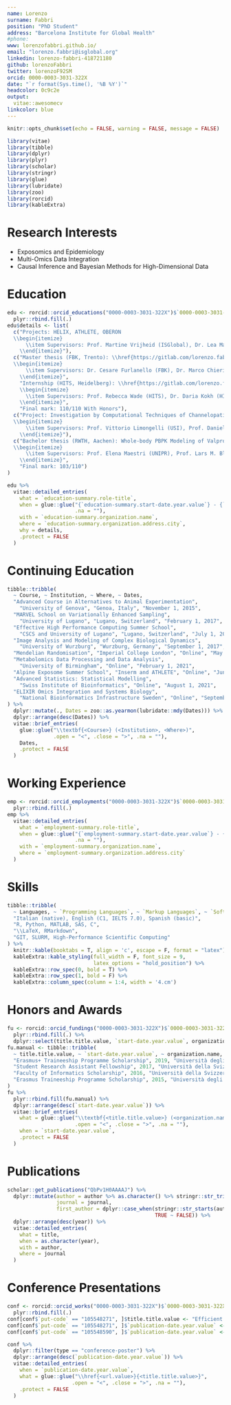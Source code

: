 ```yaml
---
name: Lorenzo
surname: Fabbri
position: "PhD Student"
address: "Barcelona Institute for Global Health"
#phone:
www: lorenzofabbri.github.io/
email: "lorenzo.fabbri@isglobal.org"
linkedin: lorenzo-fabbri-418721180
github: lorenzoFabbri
twitter: lorenzoF92SM
orcid: 0000-0003-3031-322X
date: "`r format(Sys.time(), '%B %Y')`"
headcolor: 0c9c2e
output:
  vitae::awesomecv
linkcolor: blue
---
```


```r
knitr::opts_chunk$set(echo = FALSE, warning = FALSE, message = FALSE)

library(vitae)
library(tibble)
library(dplyr)
library(plyr)
library(scholar)
library(stringr)
library(glue)
library(lubridate)
library(zoo)
library(rorcid)
library(kableExtra)
```

# Research Interests

 * Exposomics and Epidemiology
 * Multi-Omics Data Integration
 * Causal Inference and Bayesian Methods for High-Dimensional Data
 
# Education

```r
edu <- rorcid::orcid_educations("0000-0003-3031-322X")$`0000-0003-3031-322X`$`affiliation-group`$summaries %>%
  plyr::rbind.fill(.)
edu$details <- list(
  c("Projects: HELIX, ATHLETE, OBERON
  \\begin{itemize}
      \\item Supervisors: Prof. Martine Vrijheid (ISGlobal), Dr. Lea Maitre (ISGlobal)
    \\end{itemize}"), 
  c("Master thesis (FBK, Trento): \\href{https://gitlab.com/lorenzo.fabbri92sm/master-thesis-fbk}{Machine Learning for Predictive Drug-Induced Hepatotoxicity}
  \\begin{itemize}
      \\item Supervisors: Dr. Cesare Furlanello (FBK), Dr. Marco Chierici (FBK), Prof. Enrico Domenici (UNITN)
    \\end{itemize}", 
    "Internship (HITS, Heidelberg): \\href{https://gitlab.com/lorenzo.fabbri92sm/master-thesis-hits}{Machine and Deep Learning for Predictive Unbinding Kinetics of Kinases}
    \\begin{itemize}
      \\item Supervisors: Prof. Rebecca Wade (HITS), Dr. Daria Kokh (HITS), Prof. Raffaello Potestio (UNITN)
    \\end{itemize}", 
    "Final mark: 110/110 With Honors"), 
  c("Project: Investigation by Computational Techniques of Channelopaties related to Sodium Channels
  \\begin{itemize}
      \\item Supervisors: Prof. Vittorio Limongelli (USI), Prof. Daniele Di Marino (USI)
    \\end{itemize}"), 
  c("Bachelor thesis (RWTH, Aachen): Whole-body PBPK Modeling of Valproic Acid
  \\begin{itemize}
      \\item Supervisors: Prof. Elena Maestri (UNIPR), Prof. Lars M. Blank (RWTH), Dr. Henrik Cordes (RWTH)
    \\end{itemize}", 
    "Final mark: 103/110")
)

edu %>%
  vitae::detailed_entries(
    what = `education-summary.role-title`, 
    when = glue::glue("{`education-summary.start-date.year.value`} - {`education-summary.end-date.year.value`}", 
                      .na = ""), 
    with = `education-summary.organization.name`, 
    where = `education-summary.organization.address.city`, 
    why = details, 
    .protect = FALSE
  )
```

# Continuing Education

```r
tibble::tribble(
  ~ Course, ~ Institution, ~ Where, ~ Dates, 
  "Advanced Course in Alternatives to Animal Experimentation", 
    "University of Genova", "Genoa, Italy", "November 1, 2015", 
  "MARVEL School on Variationally Enhanced Sampling", 
    "University of Lugano", "Lugano, Switzerland", "February 1, 2017", 
  "Effective High Performance Computing Summer School", 
    "CSCS and University of Lugano", "Lugano, Switzerland", "July 1, 2017", 
  "Image Analysis and Modeling of Complex Biological Dynamics", 
    "University of Wurzburg", "Wurzburg, Germany", "September 1, 2017", 
  "Mendelian Randomisation", "Imperial College London", "Online", "May 1, 2020", 
  "Metabolomics Data Processing and Data Analysis", 
    "University of Birmingham", "Online", "February 1, 2021", 
  "Alpine Exposome Summer School", "Inserm and ATHLETE", "Online", "June 1, 2021", 
  "Advanced Statistics: Statistical Modelling", 
    "Swiss Institute of Bioinformatics", "Online", "August 1, 2021", 
  "ELIXIR Omics Integration and Systems Biology", 
    "National Bioinformatics Infrastructure Sweden", "Online", "September 1, 2021"
) %>%
  dplyr::mutate(., Dates = zoo::as.yearmon(lubridate::mdy(Dates))) %>%
  dplyr::arrange(desc(Dates)) %>%
  vitae::brief_entries(
    glue::glue("\\textbf{<Course>} (<Institution>, <Where>)", 
               .open = "<", .close = ">", .na = ""), 
    Dates, 
    .protect = FALSE
  )
```

# Working Experience

```r
emp <- rorcid::orcid_employments("0000-0003-3031-322X")$`0000-0003-3031-322X`$`affiliation-group`$summaries %>%
  plyr::rbind.fill(.)
emp %>%
  vitae::detailed_entries(
    what = `employment-summary.role-title`, 
    when = glue::glue("{`employment-summary.start-date.year.value`} - {`employment-summary.end-date`}", 
                      .na = ""), 
    with = `employment-summary.organization.name`, 
    where = `employment-summary.organization.address.city`
  )
```

# Skills

```r
tibble::tribble(
  ~ Languages, ~ `Programming Languages`, ~ `Markup Languages`, ~ `Software Development`, 
  "Italian (native), English (C1, IELTS 7.0), Spanish (basic)", 
  "R, Python, MATLAB, SAS, C", 
  "\\LaTeX, RMarkdown", 
  "GIT, SLURM, High-Performance Scientific Computing"
) %>%
  knitr::kable(booktabs = T, align = 'c', escape = F, format = "latex") %>%
  kableExtra::kable_styling(full_width = F, font_size = 9, 
                            latex_options = "hold_position") %>%
  kableExtra::row_spec(0, bold = T) %>%
  kableExtra::row_spec(1, bold = F) %>%
  kableExtra::column_spec(column = 1:4, width = '4.cm')
```

# Honors and Awards

```r
fu <- rorcid::orcid_fundings("0000-0003-3031-322X")$`0000-0003-3031-322X`$group$`funding-summary` %>%
  plyr::rbind.fill(.) %>%
  dplyr::select(title.title.value, `start-date.year.value`, organization.name)
fu.manual <- tibble::tribble(
  ~ title.title.value, ~ `start-date.year.value`, ~ organization.name, 
  "Erasmus+ Traineeship Programme Scholarship", 2019, "Università degli Studi di Trento", 
  "Student Research Assistant Fellowship", 2017, "Università della Svizzera italiana", 
  "Faculty of Informatics Scholarship", 2016, "Università della Svizzera italiana", 
  "Erasmus Traineeship Programme Scholarship", 2015, "Università degli Studi di Parma"
)
fu %>%
  plyr::rbind.fill(fu.manual) %>%
  dplyr::arrange(desc(`start-date.year.value`)) %>%
  vitae::brief_entries(
    what = glue::glue("\\textbf{<title.title.value>} (<organization.name>)", 
                      .open = "<", .close = ">", .na = ""), 
    when = `start-date.year.value`, 
    .protect = FALSE
  )
```

# Publications

```r
scholar::get_publications("QbPv1H0AAAAJ") %>%
  dplyr::mutate(author = author %>% as.character() %>% stringr::str_trim(), 
                journal = journal, 
                first_author = dplyr::case_when(stringr::str_starts(author, "L Fabbri") ~ TRUE, 
                                                TRUE ~ FALSE)) %>%
  dplyr::arrange(desc(year)) %>%
  vitae::detailed_entries(
    what = title, 
    when = as.character(year), 
    with = author, 
    where = journal
  )
```

# Conference Presentations

```r
conf <- rorcid::orcid_works("0000-0003-3031-322X")$`0000-0003-3031-322X`$works %>%
  plyr::rbind.fill(.)
conf[conf$`put-code` == "105548271", ]$title.title.value <- "Efficient and Portable MPI Support for Approximate Bayesian Computation"
conf[conf$`put-code` == "105548271", ]$`publication-date.year.value` <- 2017
conf[conf$`put-code` == "105548590", ]$`publication-date.year.value` <- 2022

conf %>%
  dplyr::filter(type == "conference-poster") %>%
  dplyr::arrange(desc(`publication-date.year.value`)) %>%
  vitae::detailed_entries(
    when = `publication-date.year.value`, 
    what = glue::glue("\\href{<url.value>}{<title.title.value>}", 
                     .open = "<", .close = ">", .na = ""), 
    .protect = FALSE
  )
```
